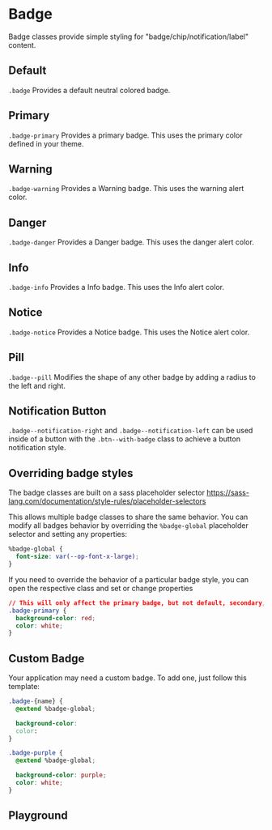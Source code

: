 
# Badge

Badge classes provide simple styling for "badge/chip/notification/label" content.

## Default

`.badge` Provides a default neutral colored badge.

<Canvas withToolbar>
  <Story id="components-badge--default" />
</Canvas>

## Primary

`.badge-primary` Provides a primary badge. This uses the primary color defined in your theme.

<Canvas withToolbar>
  <Story id="components-badge--primary" />
</Canvas>

## Warning

`.badge-warning` Provides a Warning badge. This uses the warning alert color.

<Canvas withToolbar>
  <Story id="components-badge--warning" />
</Canvas>

## Danger

`.badge-danger` Provides a Danger badge. This uses the danger alert color.

<Canvas withToolbar>
  <Story id="components-badge--danger" />
</Canvas>

## Info

`.badge-info` Provides a Info badge. This uses the Info alert color.

<Canvas withToolbar>
  <Story id="components-badge--info" />
</Canvas>

## Notice

`.badge-notice` Provides a Notice badge. This uses the Notice alert color.

<Canvas withToolbar>
  <Story id="components-badge--notice" />
</Canvas>

## Pill

`.badge--pill` Modifies the shape of any other badge by adding a radius to the left and right.

<Canvas withToolbar>
  <Story id="components-badge--pill" />
</Canvas>

## Notification Button

`.badge--notification-right` and `.badge--notification-left` can be used inside of a button with the `.btn--with-badge` class to achieve a button notification style.

<Canvas withToolbar>
  <Story id="components-badge--notification-button" />
</Canvas>

## Overriding badge styles

The badge classes are built on a sass placeholder selector https://sass-lang.com/documentation/style-rules/placeholder-selectors

This allows multiple badge classes to share the same behavior. You can modify all badges behavior by overriding the `%badge-global` placeholder selector and setting any properties:

```css
%badge-global {
  font-size: var(--op-font-x-large);
}
```

If you need to override the behavior of a particular badge style, you can open the respective class and set or change properties

```css
// This will only affect the primary badge, but not default, secondary, notice, etc.
.badge-primary {
  background-color: red;
  color: white;
}
```

## Custom Badge

Your application may need a custom badge. To add one, just follow this template:

```css
.badge-{name} {
  @extend %badge-global;

  background-color:
  color:
}
```

```css
.badge-purple {
  @extend %badge-global;

  background-color: purple;
  color: white;
}
```

## Playground

<Primary />
<ArgsTable of="." story="^" />
